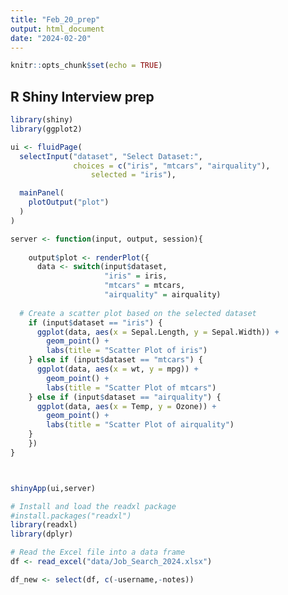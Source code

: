 ```yaml
---
title: "Feb_20_prep"
output: html_document
date: "2024-02-20"
---
```


```r
knitr::opts_chunk$set(echo = TRUE)
```

## R Shiny Interview prep


```r
library(shiny)
library(ggplot2)

ui <- fluidPage(
  selectInput("dataset", "Select Dataset:",
              choices = c("iris", "mtcars", "airquality"),
                  selected = "iris"),

  mainPanel(
    plotOutput("plot")
  )
)

server <- function(input, output, session){
 
    output$plot <- renderPlot({
      data <- switch(input$dataset,
                     "iris" = iris,
                     "mtcars" = mtcars,
                     "airquality" = airquality)
      
  # Create a scatter plot based on the selected dataset
    if (input$dataset == "iris") {
      ggplot(data, aes(x = Sepal.Length, y = Sepal.Width)) +
        geom_point() +
        labs(title = "Scatter Plot of iris")
    } else if (input$dataset == "mtcars") {
      ggplot(data, aes(x = wt, y = mpg)) +
        geom_point() +
        labs(title = "Scatter Plot of mtcars")
    } else if (input$dataset == "airquality") {
      ggplot(data, aes(x = Temp, y = Ozone)) +
        geom_point() +
        labs(title = "Scatter Plot of airquality")
    }
    })
}



shinyApp(ui,server)

```

```r


# Install and load the readxl package
#install.packages("readxl")
library(readxl)
library(dplyr)

# Read the Excel file into a data frame
df <- read_excel("data/Job_Search_2024.xlsx")

df_new <- select(df, c(-username,-notes))


```
